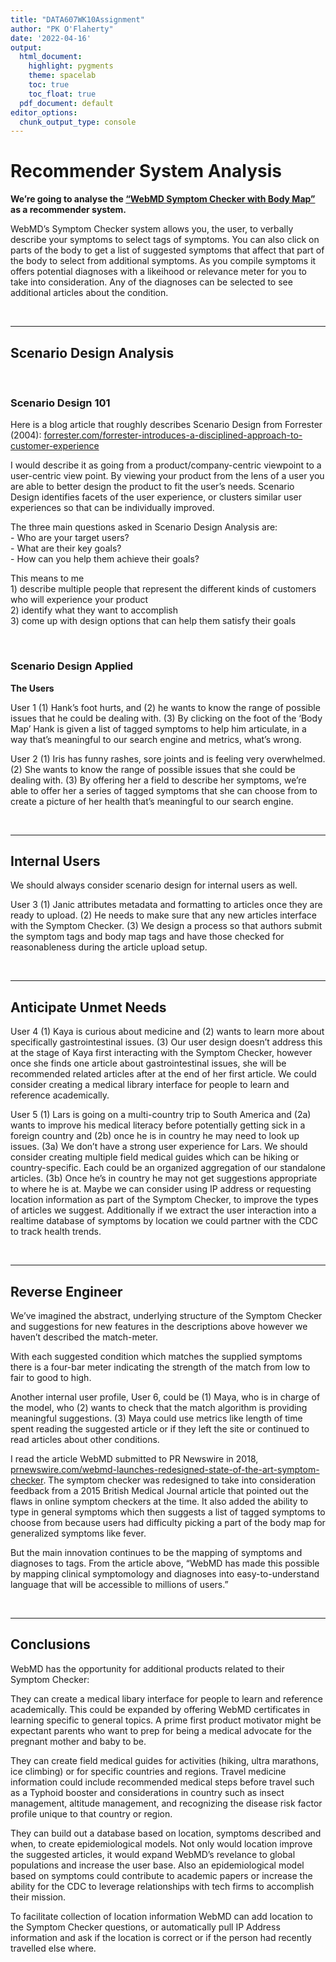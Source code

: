 ```yaml
---
title: "DATA607WK10Assignment"
author: "PK O'Flaherty"
date: '2022-04-16'
output:
  html_document:
    highlight: pygments
    theme: spacelab
    toc: true
    toc_float: true
  pdf_document: default
editor_options: 
  chunk_output_type: console
---
```


<!--
Rubric notes:
1) Each text block should minimally include one header and additional non-header text
2) Can you add any ggplot2 or visuals?
3) Please deliver links to your R Markdown file (in GitHub and rpubs.com)



Your task is to analyze an existing recommender system that you find interesting.  You should:

Perform a Scenario Design analysis as described below.  Consider whether it makes sense for your selected recommender system to perform scenario design twice, once for the organization (e.g. Amazon.com) and once for the organization's customers.
Attempt to reverse engineer what you can about the site, from the site interface and any available information that you can find on the Internet or elsewhere.
Include specific recommendations about how to improve the site's recommendation capabilities going forward. 
Create your report using an R Markdown file, and create a discussion thread with a link to the GitHub repo where your Markdown file notebook resides.  You are not expected to need to write code for this discussion assignment.
Here are two examples of the kinds of papers that might be helpful backgrounders for your research in #2 above (if you had chosen amazon.com or nytimes.com as your web site):

Greg Linden, Brent Smith, and Jeremy York (2003): Amazon.com Recommendations:  Item-to-Item Collaborative Filtering,  IEEE Internet Computing. 
Alex Spangher (2015): Building the Next New York Times Recommendation Engine

How to Perform a Scenario Analysis (review)

Scenario Design is an easy-to-use “three question framework” that helps you in making sure that the information in your analysis work takes UX (user experience) into account:

Source: “Scenario Design:  A Disciplined Approach to Customer Experience,” Bruce D. Temkin, Forrester Research, 2004.  Temkin notes that before applying Scenario Design, one might ask, “What functionality should we offer?”  After applying Scenario Design, one might instead ask, “What user goals should we serve?”

Your task is to:

Identify a recommender system web site, then
Answer the three scenario design questions for this web site.  
This process of guessing/reverse engineering, while inexact, will help you build out your own ability to better account for “user needs” in designing recommender systems going forward.  Being able to place the customer first in your mind is a “soft skill” that is highly valued in the technical marketplace.

You may work in a small group on this discussion assignment!  Please make your initial post (which includes a link to your GitHub hosted R Markdown file before our meetup on Wednesday, and provide feedback to at least one of your class mates’ posts before end of day on Sunday.  Your feedback should include at least one additional reference and/or constructive suggestion.

-->

# Recommender System Analysis

**We're going to analyse the ["WebMD Symptom Checker with Body Map"](https://symptoms.webmd.com/) as a recommender system.**

WebMD's Symptom Checker system allows you, the user, to verbally describe your symptoms to select tags of symptoms.  You can also click on parts of the body to get a list of suggested symptoms that affect that part of the body to select from additional symptoms.  As you compile symptoms it offers potential diagnoses with a likeihood or relevance meter for you to take into consideration.  Any of the diagnoses can be selected to see additional articles about the condition.

<br>

* * *

## Scenario Design Analysis

<br>

### Scenario Design 101

Here is a blog article that roughly describes Scenario Design from Forrester (2004):  [forrester.com/forrester-introduces-a-disciplined-approach-to-customer-experience](https://www.forrester.com/press-newsroom/forrester-introduces-a-disciplined-approach-to-customer-experience/)

I would describe it as going from a product/company-centric viewpoint to a user-centric view point.  By viewing your product from the lens of a user you are able to better design the product to fit the user's needs.  Scenario Design identifies facets of the user experience, or clusters similar user experiences so that can be individually improved.

The three main questions asked in Scenario Design Analysis are:  
 - Who are your target users?  
 - What are their key goals?  
 - How can you help them achieve their goals?  

This means to me  
1) describe multiple people that represent the different kinds of customers who will experience your product  
2) identify what they want to accomplish  
3) come up with design options that can help them satisfy their goals  

<br>

### Scenario Design Applied

**The Users**

User 1 (1) Hank's foot hurts, and (2) he wants to know the range of possible issues that he could be dealing with. (3) By clicking on the foot of the 'Body Map' Hank is given a list of tagged symptoms to help him articulate, in a way that's meaningful to our search engine and metrics, what's wrong.

User 2 (1) Iris has funny rashes, sore joints and is feeling very overwhelmed. (2) She wants to know the range of possible issues that she could be dealing with. (3) By offering her a field to describe her symptoms, we're able to offer her a series of tagged symptoms that she can choose from to create a picture of her health that's meaningful to our search engine.

<br>

* * *

## Internal Users

We should always consider scenario design for internal users as well.

User 3 (1) Janic attributes metadata and formatting to articles once they are ready to upload.  (2) He needs to make sure that any new articles interface with the Symptom Checker.  (3) We design a process so that authors submit the symptom tags and body map tags and have those checked for reasonableness during the article upload setup.

<br>

* * *

## Anticipate Unmet Needs

User 4 (1) Kaya is curious about medicine and (2) wants to learn more about specifically gastrointestinal issues.  (3) Our user design doesn't address this at the stage of Kaya first interacting with the Symptom Checker, however once she finds one article about gastrointestinal issues, she will be recommended related articles after at the end of her first article.  We could consider creating a medical library interface for people to learn and reference academically.

User 5 (1) Lars is going on a multi-country trip to South America and (2a) wants to improve his medical literacy before potentially getting sick in a foreign country and (2b) once he is in country he may need to look up issues. (3a) We don't have a strong user experience for Lars.  We should consider creating multiple field medical guides which can be hiking or country-specific.  Each could be an organized aggregation of our standalone articles.  (3b) Once he's in country he may not get suggestions appropriate to where he is at.  Maybe we can consider using IP address or requesting location information as part of the Symptom Checker, to improve the types of articles we suggest.  Additionally if we extract the user interaction into a realtime database of symptoms by location we could partner with the CDC to track health trends.

<br>

* * *

## Reverse Engineer

We've imagined the abstract, underlying structure of the Symptom Checker and suggestions for new features in the descriptions above however we haven't described the match-meter.

With each suggested condition which matches the supplied symptoms there is a four-bar meter indicating the strength of the match from low to fair to good to high.

Another internal user profile, User 6, could be (1) Maya, who is in charge of the model, who (2) wants to check that the match algorithm is providing meaningful suggestions.  (3) Maya could use metrics like length of time spent reading the suggested article or if they left the site or continued to read articles about other conditions.

I read the article WebMD submitted to PR Newswire in 2018, [prnewswire.com/webmd-launches-redesigned-state-of-the-art-symptom-checker](https://www.prnewswire.com/news-releases/webmd-launches-redesigned-state-of-the-art-symptom-checker-300624752.html).  The symptom checker was redesigned to take into consideration feedback from a 2015 British Medical Journal article that pointed out the flaws in online symptom checkers at the time.  It also added the ability to type in general symptoms which then suggests a list of tagged symptoms to choose from because users had difficulty picking a part of the body map for generalized symptoms like fever.

But the main innovation continues to be the mapping of symptoms and diagnoses to tags.  From the article above, "WebMD has made this possible by mapping clinical symptomology and diagnoses into easy-to-understand language that will be accessible to millions of users."

<br>

* * *

## Conclusions

WebMD has the opportunity for additional products related to their Symptom Checker:

They can create a medical libary interface for people to learn and reference academically.  This could be expanded by offering WebMD certificates in learning specific to general topics.  A prime first product motivator might be expectant parents who want to prep for being a medical advocate for the pregnant mother and baby to be.

They can create field medical guides for activities (hiking, ultra marathons, ice climbing) or for specific countries and regions.  Travel medicine information could include recommended medical steps before travel such as a Typhoid booster and considerations in country such as insect management, altitude management, and recognizing the disease risk factor profile unique to that country or region.
 
They can build out a database based on location, symptoms described and when, to create epidemiological models.  Not only would location improve the suggested articles, it would expand WebMD's revelance to global populations and increase the user base.  Also an epidemiological model based on symptoms could contribute to academic papers or increase the ability for the CDC to leverage relationships with tech firms to accomplish their mission.

To facilitate collection of location information WebMD can add location to the Symptom Checker questions, or automatically pull IP Address information and ask if the location is correct or if the person had recently travelled else where.

